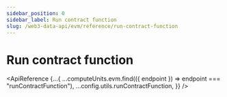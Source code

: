```yaml
---
sidebar_position: 0
sidebar_label: Run contract function
slug: /web3-data-api/evm/reference/run-contract-function
---
```



# Run contract function

<ApiReference
  {...{
    ...computeUnits.evm.find(({ endpoint }) => endpoint === "runContractFunction"),
    ...config.utils.runContractFunction,
  }}
/>
